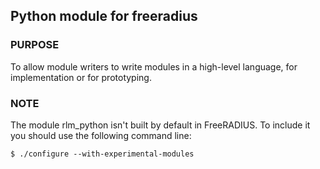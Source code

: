 == Python module for freeradius ==

=== PURPOSE ===
To allow module writers to write modules in a high-level language, for implementation or for prototyping.

=== NOTE ===
The module rlm_python isn't built by default in FreeRADIUS. To include it you should use the following command line:

 $ ./configure --with-experimental-modules